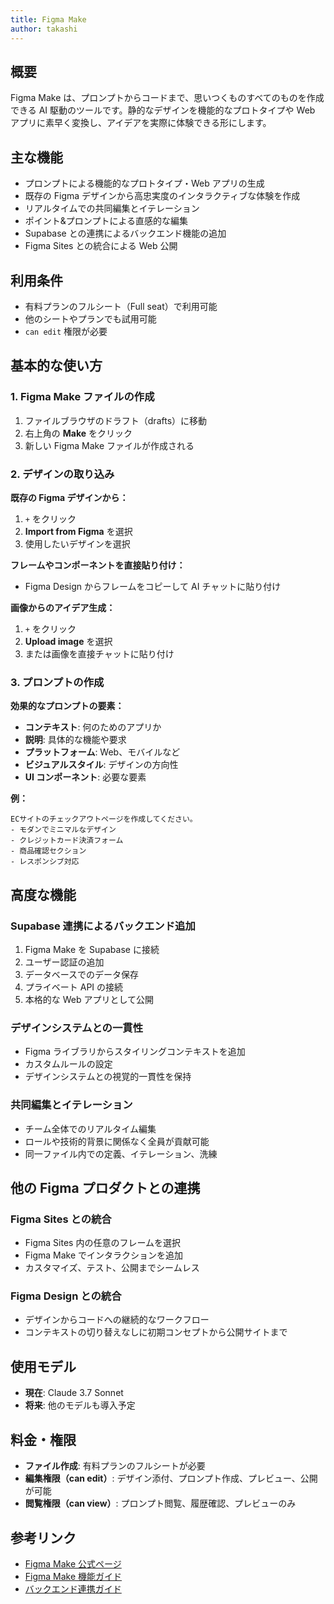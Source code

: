 ```yaml
---
title: Figma Make
author: takashi
---
```



<Author frontmatter={frontmatter} />

## 概要

Figma Make は、プロンプトからコードまで、思いつくものすべてのものを作成できる AI 駆動のツールです。静的なデザインを機能的なプロトタイプや Web アプリに素早く変換し、アイデアを実際に体験できる形にします。

## 主な機能

- プロンプトによる機能的なプロトタイプ・Web アプリの生成
- 既存の Figma デザインから高忠実度のインタラクティブな体験を作成
- リアルタイムでの共同編集とイテレーション
- ポイント&プロンプトによる直感的な編集
- Supabase との連携によるバックエンド機能の追加
- Figma Sites との統合による Web 公開

## 利用条件

- 有料プランのフルシート（Full seat）で利用可能
- 他のシートやプランでも試用可能
- `can edit` 権限が必要

## 基本的な使い方

### 1. Figma Make ファイルの作成

1. ファイルブラウザのドラフト（drafts）に移動
2. 右上角の **Make** をクリック
3. 新しい Figma Make ファイルが作成される

### 2. デザインの取り込み

**既存の Figma デザインから：**

1. `+` をクリック
2. **Import from Figma** を選択
3. 使用したいデザインを選択

**フレームやコンポーネントを直接貼り付け：**

- Figma Design からフレームをコピーして AI チャットに貼り付け

**画像からのアイデア生成：**

1. `+` をクリック
2. **Upload image** を選択
3. または画像を直接チャットに貼り付け

### 3. プロンプトの作成

**効果的なプロンプトの要素：**

- **コンテキスト**: 何のためのアプリか
- **説明**: 具体的な機能や要求
- **プラットフォーム**: Web、モバイルなど
- **ビジュアルスタイル**: デザインの方向性
- **UI コンポーネント**: 必要な要素

**例：**

```
ECサイトのチェックアウトページを作成してください。
- モダンでミニマルなデザイン
- クレジットカード決済フォーム
- 商品確認セクション
- レスポンシブ対応
```

## 高度な機能

### Supabase 連携によるバックエンド追加

1. Figma Make を Supabase に接続
2. ユーザー認証の追加
3. データベースでのデータ保存
4. プライベート API の接続
5. 本格的な Web アプリとして公開

### デザインシステムとの一貫性

- Figma ライブラリからスタイリングコンテキストを追加
- カスタムルールの設定
- デザインシステムとの視覚的一貫性を保持

### 共同編集とイテレーション

- チーム全体でのリアルタイム編集
- ロールや技術的背景に関係なく全員が貢献可能
- 同一ファイル内での定義、イテレーション、洗練

## 他の Figma プロダクトとの連携

### Figma Sites との統合

- Figma Sites 内の任意のフレームを選択
- Figma Make でインタラクションを追加
- カスタマイズ、テスト、公開までシームレス

### Figma Design との統合

- デザインからコードへの継続的なワークフロー
- コンテキストの切り替えなしに初期コンセプトから公開サイトまで

## 使用モデル

- **現在**: Claude 3.7 Sonnet
- **将来**: 他のモデルも導入予定

## 料金・権限

- **ファイル作成**: 有料プランのフルシートが必要
- **編集権限（can edit）**: デザイン添付、プロンプト作成、プレビュー、公開が可能
- **閲覧権限（can view）**: プロンプト閲覧、履歴確認、プレビューのみ

## 参考リンク

- [Figma Make 公式ページ](https://www.figma.com/ja-jp/make/)
- [Figma Make 機能ガイド](https://help.figma.com/hc/en-us/articles/31304412302231-Explore-Figma-Make)
- [バックエンド連携ガイド](https://help.figma.com/hc/en-us/articles/32640822050199-Add-a-backend-to-a-functional-prototype-or-web-app)
